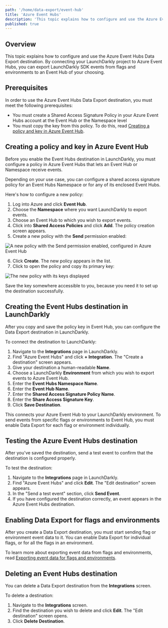```yaml
---
path: '/home/data-export/event-hub'
title: 'Azure Event Hubs'
description: 'This topic explains how to configure and use the Azure Event Hubs Data Export destination.'
published: true
---
```


## Overview

This topic explains how to configure and use the Azure Event Hubs Data Export destination. By connecting your LaunchDarkly project to Azure Event Hubs, you can export LaunchDarkly SDK events from flags and environments to an Event Hub of your choosing.

## Prerequisites

In order to use the Azure Event Hubs Data Export destination, you must meet the following prerequisites:

* You must create a Shared Access Signature Policy in your Azure Event Hubs account at the Event Hub or the Namespace level
* You must copy the key from this policy. To do this, read [Creating a policy and key in Azure Event Hub](#creating-a-policy-and-key-in-azure-event-hub).

## Creating a policy and key in Azure Event Hub

Before you enable the Event Hubs destination in LaunchDarkly, you must configure a policy in Azure Event Hubs that lets an Event Hub or Namespace receive events.

Depending on your use case, you can configure a shared access signature policy for an Event Hubs Namespace or for any of its enclosed Event Hubs.

Here's how to configure a new policy:

1. Log into Azure and click **Event Hub**.
2. Choose the **Namespace** where you want LaunchDarkly to export events.
3. Choose an Event Hub to which you wish to export events.
4. Click into **Shared Access Policies** and click **Add**. The policy creation screen appears.
5. Create a new policy with the **Send** permission enabled:

![A new policy with the Send permission enabled, configured in Azure Event Hub](../../images/azure-eventhub-add-policy.png)

6. Click **Create**. The new policy appears in the list.
7. Click to open the policy and copy its primary key:

![The new policy with its keys displayed](../../images/azure-eventhub-policy-keys.png)

Save the key somewhere accessible to you, because you need it to set up the destination successfully.

## Creating the Event Hubs destination in LaunchDarkly

After you copy and save the policy key in Event Hub, you can configure the Data Export destination in LaunchDarkly.

To connect the destination to LaunchDarkly:

1. Navigate to the **Integrations** page in LaunchDarkly.
2. Find "Azure Event Hubs" and click **+ Integration**. The "Create a destination" screen appears.
3. Give your destination a human-readable **Name**.
4. Choose a LaunchDarkly **Environment** from which you wish to export events to Azure Event Hub.
5. Enter the **Event Hubs Namespace Name**.
6. Enter the **Event Hub Name**.
7. Enter the **Shared Access Signature Policy Name**.
8. Enter the **Share Access Signature Key**.
9. Click **Save Destination**.

This connects your Azure Event Hub to your LaunchDarkly environment. To send events from specific flags or environments to Event Hub, you must enable Data Export for each flag or environment individually.

## Testing the Azure Event Hubs destination

After you've saved the destination, send a test event to confirm that the destination is configured properly.

To test the destination:

1. Navigate to the **Integrations** page in LaunchDarkly.
2. Find "Azure Event Hubs" and click **Edit**. The "Edit destination" screen appears.
3. In the "Send a test event" section, click **Send Event**.
4. If you have configured the destination correctly, an event appears in the Azure Event Hubs destination.

## Enabling Data Export for flags and environments

After you create a Data Export destination, you must start sending flag or environment event data to it. You can enable Data Export for individual flags, or for all the flags in an environment.

To learn more about exporting event data from flags and environments, read [Exporting event data for flags and environments](/home/data-export#exporting-event-data-for-flags-and-environments).

## Deleting an Event Hubs destination

You can delete a Data Export destination from the **Integrations** screen.

To delete a destination:

1. Navigate to the **Integrations** screen.
2. Find the destination you wish to delete and click **Edit**. The "Edit destination" screen opens.
3. Click **Delete Destination**.
